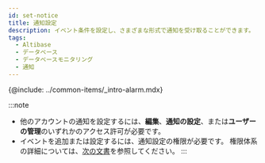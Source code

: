 ```yaml
---
id: set-notice
title: 通知設定
description: イベント条件を設定し、さまざまな形式で通知を受け取ることができます。
tags:
  - Altibase
  - データベース
  - データベースモニタリング
  - 通知
---
```


{@include: ../common-items/_intro-alarm.mdx}

:::note

-   他のアカウントの通知を設定するには、**編集**、**通知の設定**、または**ユーザーの管理**のいずれかのアクセス許可が必要です。
-   イベントを追加または設定するには、通知設定の権限が必要です。 権限体系の詳細については、[次の文書](../project/project-structure)を参照してください。
:::
